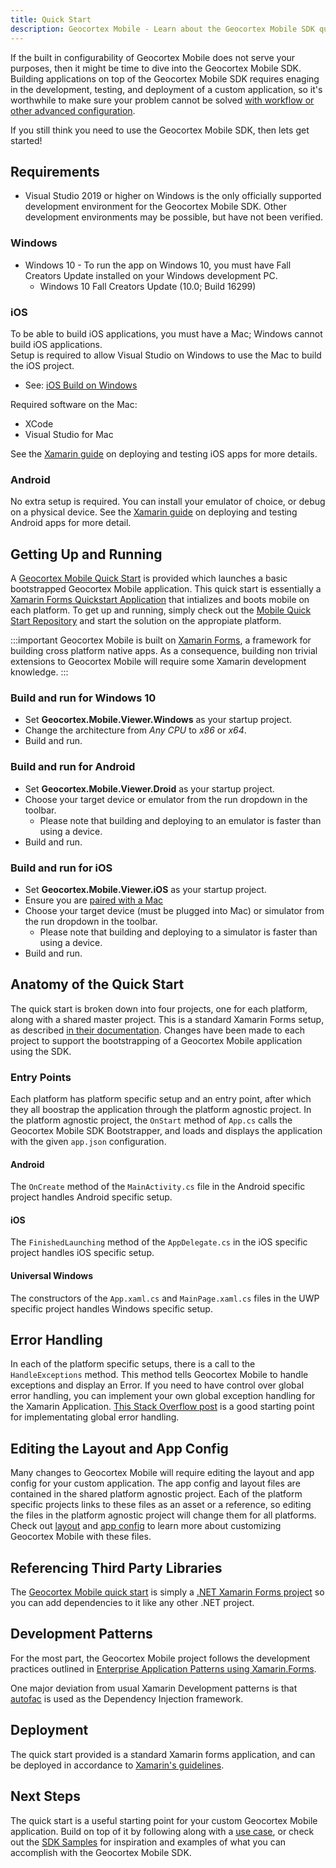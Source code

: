 ```yaml
---
title: Quick Start
description: Geocortex Mobile - Learn about the Geocortex Mobile SDK quick start project
---
```



<DesignerCallout />

If the built in configurability of Geocortex Mobile does not serve your purposes, then it might be time to dive into the Geocortex Mobile SDK. Building applications on top of the Geocortex Mobile SDK requires enaging in the development, testing, and deployment of a custom application, so it's worthwhile to make sure your problem cannot be solved [with workflow or other advanced configuration](overview.mdx#start-with-your-use-case).

If you still think you need to use the Geocortex Mobile SDK, then lets get started!

## Requirements

-   Visual Studio 2019 or higher on Windows is the only officially supported development environment for the Geocortex Mobile SDK. Other development environments may be possible, but have not been verified.

### Windows

-   Windows 10 - To run the app on Windows 10, you must have Fall Creators Update installed on your Windows development PC.
    -   Windows 10 Fall Creators Update (10.0; Build 16299)

### iOS

To be able to build iOS applications, you must have a Mac; Windows cannot build iOS applications.  
Setup is required to allow Visual Studio on Windows to use the Mac to build the iOS project.

-   See: [iOS Build on Windows](https://docs.microsoft.com/en-us/xamarin/ios/get-started/installation/windows/)

Required software on the Mac:

-   XCode
-   Visual Studio for Mac

See the [Xamarin guide](https://docs.microsoft.com/en-us/xamarin/ios/deploy-test/) on deploying and testing iOS apps for more details.

### Android

No extra setup is required. You can install your emulator of choice, or debug on a physical device. See the [Xamarin guide](https://docs.microsoft.com/en-us/xamarin/android/deploy-test/) on deploying and testing Android apps for more detail.

## Getting Up and Running

<!-- TODO: Validate link when available -->

A [Geocortex Mobile Quick Start](https://github.com/geocortex/mobile-quick-start) is provided which launches a basic bootstrapped Geocortex Mobile application. This quick start is essentially a [Xamarin Forms Quickstart Application](https://docs.microsoft.com/en-us/xamarin/get-started/quickstarts/single-page?pivots=windows) that intializes and boots mobile on each platform. To get up and running, simply check out the [Mobile Quick Start Repository](https://github.com/geocortex/mobile-quick-start) and start the solution on the appropiate platform.

:::important
Geocortex Mobile is built on [Xamarin Forms](https://docs.microsoft.com/en-us/xamarin/xamarin-forms/), a framework for building cross platform native apps. As a consequence, building non trivial extensions to Geocortex Mobile will require some Xamarin development knowledge.
:::

### Build and run for Windows 10

-   Set **Geocortex.Mobile.Viewer.Windows** as your startup project.
-   Change the architecture from _Any CPU_ to _x86_ or _x64_.
-   Build and run.

### Build and run for Android

-   Set **Geocortex.Mobile.Viewer.Droid** as your startup project.
-   Choose your target device or emulator from the run dropdown in the toolbar.
    -   Please note that building and deploying to an emulator is faster than using a device.
-   Build and run.

### Build and run for iOS

-   Set **Geocortex.Mobile.Viewer.iOS** as your startup project.
-   Ensure you are [paired with a Mac](https://docs.microsoft.com/en-us/xamarin/ios/get-started/installation/windows/connecting-to-mac/)
-   Choose your target device (must be plugged into Mac) or simulator from the run dropdown in the toolbar.
    -   Please note that building and deploying to a simulator is faster than using a device.
-   Build and run.

## Anatomy of the Quick Start

The quick start is broken down into four projects, one for each platform, along with a shared master project. This is a standard Xamarin Forms setup, as described [in their documentation](https://docs.microsoft.com/en-us/xamarin/get-started/quickstarts/deepdive?pivots=windows#anatomy-of-a-xamarinforms-application). Changes have been made to each project to support the bootstrapping of a Geocortex Mobile application using the SDK.

<!-- ### Geocortex Mobile SDK Packages

The Geocortex Mobile SDK is composed of four packages:

-   `Geocortex API`
    -   This package includes underlying code common to different Geocortex .NET Projects, include much of the code that interfaces with Esri's APIs.
-   `Geocortex Mobile`
    -   This package is the heart of the Mobile SDK, and powers the interface and interactions of a Mobile Xamarin Application.
-   `Geocortex Workflow`
    -   Geocortex Mobile heavily relies on [Geocortex Workflow](../workflow/overview.mdx) to power it's functionality.
-   `Geocortex Viewer Framework`
    -   This package provides the infrastructure that powers the [layout](concepts-layout.mdx) and [app config](concepts-app-config.mdx) that is central to every Mobile App.

TODO: Packages - wait on Kenny package publishing -->

### Entry Points

Each platform has platform specific setup and an entry point, after which they all boostrap the application through the platform agnostic project. In the platform agnostic project, the `OnStart` method of `App.cs` calls the Geocortex Mobile SDK Bootstrapper, and loads and displays the application with the given `app.json` configuration.

#### Android

The `OnCreate` method of the `MainActivity.cs` file in the Android specific project handles Android specific setup.

#### iOS

The `FinishedLaunching` method of the `AppDelegate.cs` in the iOS specific project handles iOS specific setup.

#### Universal Windows

The constructors of the `App.xaml.cs` and `MainPage.xaml.cs` files in the UWP specific project handles Windows specific setup.

## Error Handling

In each of the platform specific setups, there is a call to the `HandleExceptions` method. This method tells Geocortex Mobile to handle exceptions and display an Error. If you need to have control over global error handling, you can implement your own global exception handling for the Xamarin Application. [This Stack Overflow post](https://stackoverflow.com/questions/39503390/global-exception-handling-in-xamarin-cross-platform) is a good starting point for implementating global error handling.

## Editing the Layout and App Config

Many changes to Geocortex Mobile will require editing the layout and app config for your custom application. The app config and layout files are contained in the shared platform agnostic project. Each of the platform specific projects links to these files as an asset or a reference, so editing the files in the platform agnostic project will change them for all platforms. Check out [layout](concepts-layout.mdx) and [app config](concepts-app-config.mdx) to learn more about customizing Geocortex Mobile with these files.

## Referencing Third Party Libraries

The [Geocortex Mobile quick start](../mobile/quick-start.mdx) is simply a [.NET Xamarin Forms project](https://docs.microsoft.com/en-us/xamarin/get-started/quickstarts/deepdive?pivots=windows) so you can add dependencies to it like any other .NET project.

## Development Patterns

For the most part, the Geocortex Mobile project follows the development practices outlined in [Enterprise Application Patterns using Xamarin.Forms](https://docs.microsoft.com/en-us/xamarin/xamarin-forms/enterprise-application-patterns/).

One major deviation from usual Xamarin Development patterns is that [autofac](https://autofac.org/) is used as the Dependency Injection framework.

## Deployment

The quick start provided is a standard Xamarin forms application, and can be deployed in accordance to [Xamarin's guidelines](https://docs.microsoft.com/en-us/xamarin/xamarin-forms/deploy-test/).

## Next Steps

<!-- TODO: Validate link when available -->

The quick start is a useful starting point for your custom Geocortex Mobile application. Build on top of it by following along with a [use case](implement-command-operation.mdx), or check out the [SDK Samples](https://github.com/geocortex/mobile-sdk-samples) for inspiration and examples of what you can accomplish with the Geocortex Mobile SDK.

